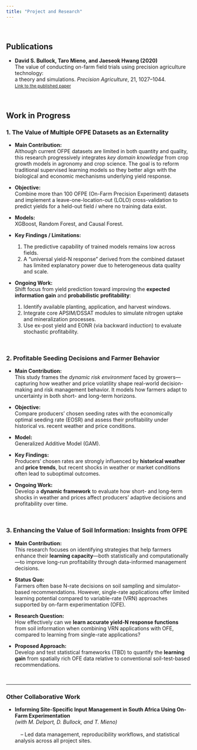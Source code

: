 ```yaml
---
title: "Project and Research"
---
```


<br>

## Publications

- **David S. Bullock, Taro Mieno, and Jaeseok Hwang (2020)**  
  The value of conducting on-farm field trials using precision agriculture technology:  
  a theory and simulations. *Precision Agriculture*, 21, 1027–1044.  
  <span style="font-size: 85%;">[<i class="fas fa-book"></i> Link to the published paper](https://link.springer.com/article/10.1007/s11119-019-09706-1)</span>

<br>

## Work in Progress

### **1. The Value of Multiple OFPE Datasets as an Externality**

- **Main Contribution:**  
  Although current OFPE datasets are limited in both quantity and quality, this research progressively integrates *key domain knowledge* from crop growth models in agronomy and crop science. The goal is to reform traditional supervised learning models so they better align with the biological and economic mechanisms underlying yield response.

- **Objective:**  
  Combine more than 100 OFPE (On-Farm Precision Experiment) datasets and implement a leave-one-location-out (LOLO) cross-validation to predict yields for a held-out field *i* where no training data exist.

- **Models:**  
  XGBoost, Random Forest, and Causal Forest.

- **Key Findings / Limitations:**  
  1. The predictive capability of trained models remains low across fields.  
  2. A “universal yield-N response” derived from the combined dataset has limited explanatory power due to heterogeneous data quality and scale.

- **Ongoing Work:**  
  Shift focus from yield prediction toward improving the **expected information gain** and **probabilistic profitability**:  
  1. Identify available planting, application, and harvest windows.  
  2. Integrate core APSIM/DSSAT modules to simulate nitrogen uptake and mineralization processes.  
  3. Use ex-post yield and EONR (via backward induction) to evaluate stochastic profitability.

<br>

### **2. Profitable Seeding Decisions and Farmer Behavior**

- **Main Contribution:**  
  This study frames the *dynamic risk environment* faced by growers—capturing how weather and price volatility shape real-world decision-making and risk management behavior. It models how farmers adapt to uncertainty in both short- and long-term horizons.

- **Objective:**  
  Compare producers’ chosen seeding rates with the economically optimal seeding rate (EOSR) and assess their profitability under historical vs. recent weather and price conditions.

- **Model:**  
  Generalized Additive Model (GAM).

- **Key Findings:**  
  Producers’ chosen rates are strongly influenced by **historical weather** and **price trends**, but recent shocks in weather or market conditions often lead to suboptimal outcomes.

- **Ongoing Work:**  
  Develop a **dynamic framework** to evaluate how short- and long-term shocks in weather and prices affect producers’ adaptive decisions and profitability over time.

<br>

### **3. Enhancing the Value of Soil Information: Insights from OFPE**

- **Main Contribution:**  
  This research focuses on identifying strategies that help farmers enhance their **learning capacity**—both statistically and computationally—to improve long-run profitability through data-informed management decisions.

- **Status Quo:**  
  Farmers often base N-rate decisions on soil sampling and simulator-based recommendations. However, single-rate applications offer limited learning potential compared to variable-rate (VRN) approaches supported by on-farm experimentation (OFE).

- **Research Question:**  
  How effectively can we **learn accurate yield-N response functions** from soil information when combining VRN applications with OFE, compared to learning from single-rate applications?

- **Proposed Approach:**  
  Develop and test statistical frameworks (TBD) to quantify the **learning gain** from spatially rich OFE data relative to conventional soil-test-based recommendations.

<br>

---

### **Other Collaborative Work**

- **Informing Site-Specific Input Management in South Africa Using On-Farm Experimentation**  
  *(with M. Delport, D. Bullock, and T. Mieno)*  
  <br>&nbsp;&nbsp;&nbsp;&nbsp;– Led data management, reproducibility workflows, and statistical analysis across all project sites.
